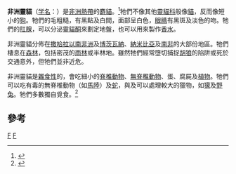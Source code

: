 {{Speciesbox
| taxon = Civettictis civetta
| status = LR/lc
| status_ref = <ref name=IUCN2008/>
| image = AfricanCivet.jpg
| binomial_authority = ([[Johann_Christian_Daniel_von_Schreber|Schreber]], 1776)
}}

'''非洲靈貓'''（[[学名|学名]]：''{{lang|la|Civettictis civetta}}''）是[[非洲|非洲]][[熱帶|熱帶]]的[[麝貓|麝貓]]。<ref name="IUCN2008">{{IUCN2008 | assessors = Ray J, Gaubert P, Hoffmann M | year = 2008 | title = Civettictis civetta| id = 41695 | downloaded = 2008-10-16}}</ref>牠們不像其他[[靈貓科|靈貓科]]般像[[貓|貓]]，反而像短小的[[狗|狗]]。牠們的毛粗糙，有黑點及白間，面部呈白色，[[眼睛|眼睛]]有黑斑及淡色的吻。牠們的[[肛腺|肛腺]]，可以分泌[[靈貓酮|靈貓酮]]來劃定地盤，也可以用來製作[[香水|香水]]。

非洲靈貓分佈在[[撒哈拉以南非洲|撒哈拉以南非洲]]及[[博茨瓦納|博茨瓦納]]、[[納米比亞|納米比亞]]及[[南非|南非]]的大部份地區。牠們棲息在[[森林|森林]]，包括密茂的[[雨林|雨林]]或半林地。雖然牠們經常墮切捕捉[[胡狼|胡狼]]的陷阱或死於交通意外，但牠們並非近危。

非洲靈貓是[[雜食性|雜食性]]的，會吃細小的[[脊椎動物|脊椎動物]]、[[無脊椎動物|無脊椎動物]]、蛋、腐屍及[[植物|植物]]。牠們可以吃有毒的無脊椎動物（如[[馬陸|馬陸]]）及[[蛇|蛇]]，與及可以處理較大的獵物，如[[獴|獴]]及[[野兔|野兔]]。牠們多數獨自覓食。<ref name="Kingdom1997">{{cite book en|title=The Kingdom Field Guide to African Mammals |last=Kingdom |first=Jonathan |year=1997 |isbn=0-7136-6513-0}}</ref>

==參考==
{{reflist}}

{{commons|Civettictis civetta}}

{{Taxonbar}}
[[Category:靈貓亞科|F]]
[[Category:麝貓|F]]